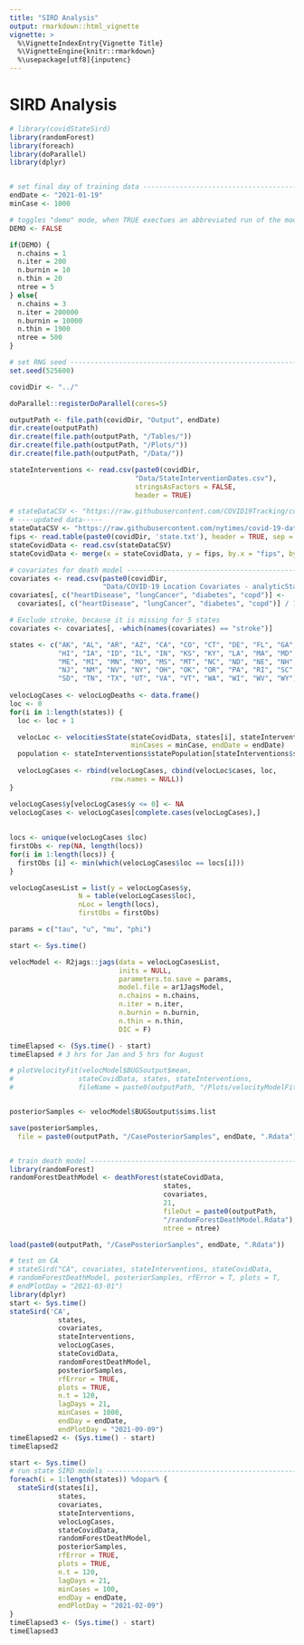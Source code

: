 ```yaml
---
title: "SIRD Analysis"
output: rmarkdown::html_vignette
vignette: >
  %\VignetteIndexEntry{Vignette Title}
  %\VignetteEngine{knitr::rmarkdown}
  %\usepackage[utf8]{inputenc}
---
```


# SIRD Analysis

```r
# library(covidStateSird)
library(randomForest)
library(foreach)
library(doParallel)
library(dplyr)


# set final day of training data -----------------------------------------------
endDate <- "2021-01-19"
minCase <- 1000

# toggles "demo" mode, when TRUE exectues an abbreviated run of the model ------
DEMO <- FALSE

if(DEMO) {
  n.chains = 1
  n.iter = 200
  n.burnin = 10
  n.thin = 20
  ntree = 5
} else{
  n.chains = 3
  n.iter = 200000
  n.burnin = 10000
  n.thin = 1900
  ntree = 500
}

# set RNG seed -----------------------------------------------------------------
set.seed(525600)

covidDir <- "../"

doParallel::registerDoParallel(cores=5)

outputPath <- file.path(covidDir, "Output", endDate)
dir.create(outputPath)
dir.create(file.path(outputPath, "/Tables/"))
dir.create(file.path(outputPath, "/Plots/"))
dir.create(file.path(outputPath, "/Data/"))

stateInterventions <- read.csv(paste0(covidDir,
                               "Data/StateInterventionDates.csv"),
                               stringsAsFactors = FALSE,
                               header = TRUE)

# stateDataCSV <- "https://raw.githubusercontent.com/COVID19Tracking/covid-public-api/master/v1/states/daily.csv"
# ----updated data-----
stateDataCSV <- "https://raw.githubusercontent.com/nytimes/covid-19-data/master/us-states.csv"
fips <- read.table(paste0(covidDir, 'state.txt'), header = TRUE, sep = "|")
stateCovidData <- read.csv(stateDataCSV)
stateCovidData <- merge(x = stateCovidData, y = fips, by.x = "fips", by.y = "STATE", all.x = TRUE)

# covariates for death model ---------------------------------------------------
covariates <- read.csv(paste0(covidDir, 
                       "Data/COVID-19 Location Covariates - analyticStates.csv"))
covariates[, c("heartDisease", "lungCancer", "diabetes", "copd")] <-
  covariates[, c("heartDisease", "lungCancer", "diabetes", "copd")] / 100000

# Exclude stroke, because it is missing for 5 states 
covariates <- covariates[, -which(names(covariates) == "stroke")]

states <- c("AK", "AL", "AR", "AZ", "CA", "CO", "CT", "DE", "FL", "GA", 
            "HI", "IA", "ID", "IL", "IN", "KS", "KY", "LA", "MA", "MD", 
            "ME", "MI", "MN", "MO", "MS", "MT", "NC", "ND", "NE", "NH", 
            "NJ", "NM", "NV", "NY", "OH", "OK", "OR", "PA", "RI", "SC", 
            "SD", "TN", "TX", "UT", "VA", "VT", "WA", "WI", "WV", "WY")
 
velocLogCases <- velocLogDeaths <- data.frame()
loc <- 0
for(i in 1:length(states)) {
  loc <- loc + 1

  velocLoc <- velocitiesState(stateCovidData, states[i], stateInterventions, 
                              minCases = minCase, endDate = endDate)
  population <- stateInterventions$statePopulation[stateInterventions$stateAbbreviation == states[i]]
  
  velocLogCases <- rbind(velocLogCases, cbind(velocLoc$cases, loc, 
                         row.names = NULL))
}

velocLogCases$y[velocLogCases$y <= 0] <- NA
velocLogCases <- velocLogCases[complete.cases(velocLogCases),]
 
 
locs <- unique(velocLogCases $loc)
firstObs <- rep(NA, length(locs))
for(i in 1:length(locs)) {
  firstObs [i] <- min(which(velocLogCases$loc == locs[i]))
}

velocLogCasesList = list(y = velocLogCases$y, 
                 N = table(velocLogCases$loc), 
                 nLoc = length(locs), 
                 firstObs = firstObs)

params = c("tau", "u", "mu", "phi")

start <- Sys.time()

velocModel <- R2jags::jags(data = velocLogCasesList, 
                           inits = NULL, 
                           parameters.to.save = params,
                           model.file = ar1JagsModel, 
                           n.chains = n.chains, 
                           n.iter = n.iter, 
                           n.burnin = n.burnin, 
                           n.thin = n.thin, 
                           DIC = F)

timeElapsed <- (Sys.time() - start)
timeElapsed # 3 hrs for Jan and 5 hrs for August

# plotVelocityFit(velocModel$BUGSoutput$mean,
#                stateCovidData, states, stateInterventions,
#                fileName = paste0(outputPath, "/Plots/velocityModelFit.pdf"))


posteriorSamples <- velocModel$BUGSoutput$sims.list

save(posteriorSamples,
  file = paste0(outputPath, "/CasePosteriorSamples", endDate, ".Rdata"))


# train death model ------------------------------------------------------------
library(randomForest)
randomForestDeathModel <- deathForest(stateCovidData, 
                                      states, 
                                      covariates, 
                                      21, 
                                      fileOut = paste0(outputPath, 
                                      "/randomForestDeathModel.Rdata"),
                                      ntree = ntree)

load(paste0(outputPath, "/CasePosteriorSamples", endDate, ".Rdata"))
```
```r
# test on CA
# stateSird("CA", covariates, stateInterventions, stateCovidData, 
# randomForestDeathModel, posteriorSamples, rfError = T, plots = T, 
# endPlotDay = "2021-03-01")
library(dplyr)
start <- Sys.time()
stateSird('CA',
            states,
            covariates,
            stateInterventions,
            velocLogCases,
            stateCovidData,
            randomForestDeathModel,
            posteriorSamples,
            rfError = TRUE,
            plots = TRUE,
            n.t = 120,
            lagDays = 21,
            minCases = 1000,
            endDay = endDate,
            endPlotDay = "2021-09-09")
timeElapsed2 <- (Sys.time() - start)
timeElapsed2
```
```r
start <- Sys.time()
# run state SIRD models --------------------------------------------------------
foreach(i = 1:length(states)) %dopar% {
  stateSird(states[i],
            states,
            covariates,
            stateInterventions,
            velocLogCases,
            stateCovidData,
            randomForestDeathModel,
            posteriorSamples,
            rfError = TRUE,
            plots = TRUE,
            n.t = 120,
            lagDays = 21,
            minCases = 100,
            endDay = endDate,
            endPlotDay = "2021-02-09")
}
timeElapsed3 <- (Sys.time() - start)
timeElapsed3
```

